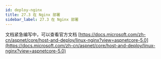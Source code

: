 ```yaml
---
id: deploy-nginx
title: 27.3 在 Nginx 部署
sidebar_label: 27.3 在 Nginx 部署
---
```




<JoinGroup />

文档紧急编写中，可以查看官方文档 [https://docs.microsoft.com/zh-cn/aspnet/core/host-and-deploy/linux-nginx?view=aspnetcore-5.0](https://docs.microsoft.com/zh-cn/aspnet/core/host-and-deploy/linux-nginx?view=aspnetcore-5.0)
